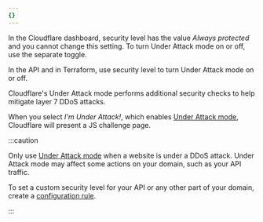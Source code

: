 ```yaml
---
{}
---
```


In the Cloudflare dashboard, security level has the value _Always protected_ and you cannot change this setting. To turn Under Attack mode on or off, use the separate toggle.

In the API and in Terraform, use security level to turn Under Attack mode on or off.

Cloudflare's Under Attack mode performs additional security checks to help mitigate layer 7 DDoS attacks.

When you select _I'm Under Attack!_, which enables [Under Attack mode](/fundamentals/reference/under-attack-mode/), Cloudflare will present a JS challenge page.

:::caution

Only use [Under Attack mode](/fundamentals/reference/under-attack-mode/) when a website is under a DDoS attack. Under Attack mode may affect some actions on your domain, such as your API traffic.

To set a custom security level for your API or any other part of your domain, create a [configuration rule](/rules/configuration-rules/).

:::
